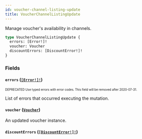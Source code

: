 ```yaml
---
id: voucher-channel-listing-update
title: VoucherChannelListingUpdate
---
```


Manage voucher's availability in channels.

```graphql
type VoucherChannelListingUpdate {
  errors: [Error!]!
  voucher: Voucher
  discountErrors: [DiscountError!]!
}
```

### Fields

#### `errors` ([`[Error!]!`](/api-reference/objects/error.mdx))

<sub><sup><span className="deprecatedTag">DEPRECATED</span> Use typed errors with error codes. This field will be removed after 2020-07-31.</sup></sub>

List of errors that occurred executing the mutation.

#### `voucher` ([`Voucher`](/api-reference/objects/voucher.mdx))

An updated voucher instance.

#### `discountErrors` ([`[DiscountError!]!`](/api-reference/objects/discount-error.mdx))
